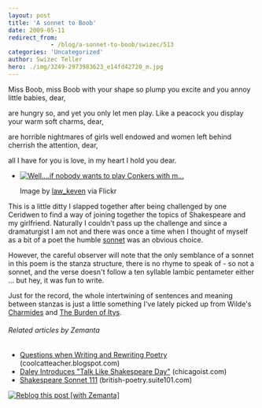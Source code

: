 ```yaml
---
layout: post
title: 'A sonnet to Boob'
date: 2009-05-11
redirect_from: 
            - /blog/a-sonnet-to-boob/swizec/513
categories: 'Uncategorized'
author: Swizec Teller
hero: ./img/3249-2973983623_e14fd42720_m.jpg
---
```

Miss Boob, miss Boob with your shape so plump you excite and you annoy little babies, dear,

are hungry so, and yet you only let men play. Like a peacock you display your warm soft charms, dear,

are horrible nightmares of girls well endowed and women left behind cherrish the attention, dear,

all I have for you is love, in my heart I hold you dear.

- [![Well....if nobody wants to play Conkers with m...](./img/3249-2973983623_e14fd42720_m.jpg "Well....if nobody wants to play Conkers with m...")](http://www.flickr.com/photos/66164549@N00/2973983623/)

  Image by [law_keven](http://www.flickr.com/photos/66164549@N00/2973983623/) via Flickr

This is a little ditty I slapped together after being challenged by one Ceridwen to find a way of joining together the topics of Shakespeare and my girlfriend. Naturally I couldn't pass up the challenge and since a dramaturgist I am not and there was once a time when I thought of myself as a bit of a poet the humble [sonnet](http://en.wikipedia.org/wiki/Sonnet "Sonnet") was an obvious choice.



However, the careful observer will note that the only semblance of a sonnet in this poem is the stanza structure, there is no rhyme to speak of - so not a sonnet, and the verse doesn't follow a ten syllable lambic pentameter either ... but hey, it was fun to write.



Just for the record, the whole intertwining of sentences and meaning between stanzas is just a little something I've lately picked up from Wilde's [Charmides](http://en.wikisource.org/wiki/Charmides_(Wilde)) and [The Burden of Itys](http://en.wikisource.org/wiki/The_Burden_of_Itys).

###### Related articles by Zemanta

- [Questions when Writing and Rewriting Poetry](http://coolcatteacher.blogspot.com/2009/05/questions-when-writing-and-rewriting.html) (coolcatteacher.blogspot.com)
- [Daley Introduces "Talk Like Shakespeare Day"](http://chicagoist.com/2009/04/20/talk_like_shakespeare_day_introduce.php) (chicagoist.com)
- [Shakespeare Sonnet 111](http://british-poetry.suite101.com/article.cfm/shakespeare_sonnet_111) (british-poetry.suite101.com)

[![Reblog this post \[with Zemanta\]](http://img.zemanta.com/reblog_e.png?x-id=5181da31-1589-4f0a-beb7-c9eaed8e6258)](http://reblog.zemanta.com/zemified/5181da31-1589-4f0a-beb7-c9eaed8e6258/ "Reblog this post \[with Zemanta]")